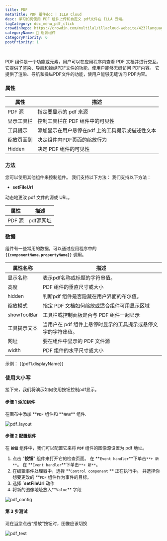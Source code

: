 ```yaml
---
title: PDF
metaTitle: PDF 组件doc | ILLA Cloud
desc: 学习如何使用 PDF 组件上传和自定义 pdf文件在 ILLA 云端。
tagCategory: doc_menu_pdf_click
crowdinRepo: https://crowdin.com/multilal/illacloud-website/423?languages=zhcn&filter=basic&value=0
categoryName: 🧬 组装组件
categoryPriority: 6
postPriority: 1
---
```


## <h2 hidden>PDF是什么？</h2>

PDF 组件是一个功能或元素，用户可以在应用程序内查看 PDF 文档并进行交互。 它提供了渲染、导航和操纵PDF文件的功能，使用户能够无缝访问 PDF内容。 它提供了渲染、导航和操纵PDF文件的功能，使用户能够无缝访问 PDF内容。

### 属性

| 属性            | 描述                                                                        |
| ------------- | ------------------------------------------------------------------------- |
| PDF 源         | 指定要显示的 pdf 来源                                                             |
| 显示工具栏         | 控制工具栏在 PDF 组件中的可见性                                                        |
| 工具提示          | 添加显示在用户悬停在pdf 上的工具提示或描述性文本                                                |
| 缩放页面到         | 决定组件内PDF页面的缩放行为                                                           |
| Hidden        | 决定 PDF 组件的可见性                                                             |

### 方法

您可以使用其他组件来控制组件。 我们支持以下方法： 我们支持以下方法：

-   **setFileUrl**

动态地更改 pdf 文件的源或 URL。

| 属性    | 描述     |
| ----- | ------ |
| PDF 源 | pdf源网址 |

### 数据

组件有一些常用的数据，可以通过应用程序中的 **`{{componentName.propertyName}}`** 调用。

| 属性名称          | 描述                                                                                                     |
| ------------- | ------------------------------------------------------------------------------------------------------ |
| 显示名称          | 表示pdf名称或标题的字符串值。                                                                                       |
| 高度            | PDF 组件的垂直尺寸或大小                                                                                         |
| hidden        | 判断pdf 组件是否隐藏在用户界面的布尔值。                                                                                 |
| 缩放模式          | 指定 PDF 文档如何缩放或适合组件可用显示区域                                                                               |
| showToolBar   | 工具栏或控制面板是否与 PDF 组件一起显示                                                                                 |
| 工具提示文本        | 当用户在 pdf 组件上悬停时显示的工具提示或悬停文字的字符串值。                                                                      |
| 网址            | 要在组件中显示的 PDF 文件源                                                                                       |
| width         | PDF 组件的水平尺寸或大小                                                                                         |

示例： {{pdf1.displayName}}

### 使用大小写

接下来，我们将演示如何使用按钮控制pdf显示。

#### 步骤 1 添加组件

在画布中添加 **`PDF` 组件和 **`按钮`\*\* 组件.

![pdf_layout](https://cdn.illacloud.com/official-website/img/docs/pdf_layout.jpg)

#### 步骤 2 配置组件

在 **`按钮`** 组件中，我们可以配置它来将 **`PDF`** 组件的图像源设置为 pdf 地址。

1.  点击 "**按钮**" 组件来打开它的检查页面。 在 **`Event handler`**下单击`**+ 新**`。 在 **`Event handler`**下单击`**+ 新**`。
2.  在编辑事件处理器中，选择 **`Control component` ** 正在执行中。 并选择你想要更改的 \*\*`PDF` 组件作为事件的目标。
3.  选择 **\`setFileUrl** 动作
4.  将新的图像地址放入**`Value`** 字段

![pdf_config](https://cdn.illacloud.com/official-website/img/docs/pdf_config.jpg)

#### 第 3 步测试

现在当您点击“播放”按钮时，图像应该切换

![pdf_test](https://cdn.illacloud.com/official-website/img/docs/pdf_test.jpg)
